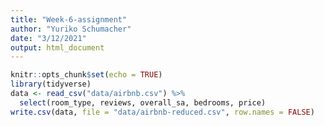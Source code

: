 ```yaml
---
title: "Week-6-assignment"
author: "Yuriko Schumacher"
date: "3/12/2021"
output: html_document
---
```


```r
knitr::opts_chunk$set(echo = TRUE)
library(tidyverse)
data <- read_csv("data/airbnb.csv") %>% 
  select(room_type, reviews, overall_sa, bedrooms, price)
write.csv(data, file = "data/airbnb-reduced.csv", row.names = FALSE)
```
